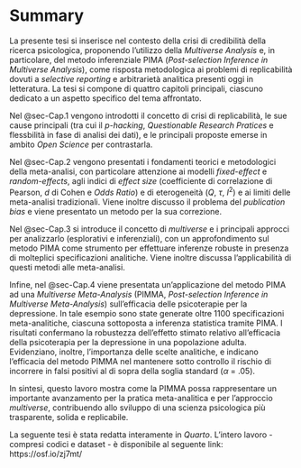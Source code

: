 # Summary {.unnumbered}

La presente tesi si inserisce nel contesto della crisi di credibilità della ricerca psicologica, proponendo l’utilizzo della *Multiverse Analysis* e, in particolare, del metodo inferenziale PIMA (*Post-selection Inference in Multiverse Analysis*), come risposta metodologica ai problemi di replicabilità dovuti a *selective reporting* e arbitrarietà analitica presenti oggi in letteratura. La tesi si compone di quattro capitoli principali, ciascuno dedicato a un aspetto specifico del tema affrontato.

Nel @sec-Cap.1 vengono introdotti il concetto di crisi di replicabilità, le sue cause principali (tra cui il *p-hacking*, *Questionable Research Pratices* e flessbilità in fase di analisi dei dati), e le principali proposte emerse in ambito *Open Science* per contrastarla.

Nel @sec-Cap.2 vengono presentati i fondamenti teorici e metodologici della meta-analisi, con particolare attenzione ai modelli *fixed-effect* e *random-effects*, agli indici di *effect size* (coefficiente di correlazione di Pearson, *d* di Cohen e *Odds Ratio*) e di eterogeneità (*Q*, $\tau$, $I^2$) e ai limiti delle meta-analisi tradizionali. Viene inoltre discusso il problema del *publication bias* e viene presentato un metodo per la sua correzione.

Nel @sec-Cap.3 si introduce il concetto di *multiverse* e i principali approcci per analizzarlo (esplorativi e inferenziali), con un approfondimento sul metodo PIMA come strumento per effettuare inferenze robuste in presenza di molteplici specificazioni analitiche. Viene inoltre discussa l’applicabilità di questi metodi alle meta-analisi.

Infine, nel @sec-Cap.4 viene presentata un'applicazione del metodo PIMA ad una *Multiverse Meta-Analysis* (PIMMA, *Post-selection Inference in Multiverse Meta-Analysis*) sull’efficacia delle psicoterapie per la depressione. In tale esempio sono state generate oltre 1100 specificazioni meta-analitiche, ciascuna sottoposta a inferenza statistica tramite PIMA. I risultati confermano la robustezza dell’effetto stimato relativo all'efficacia della psicoterapia per la depressione in una popolazione adulta. Evidenziano, inoltre, l’importanza delle scelte analitiche, e indicano l’efficacia del metodo PIMMA nel mantenere sotto controllo il rischio di incorrere in falsi positivi al di sopra della soglia standard ($\alpha$ = .05).

In sintesi, questo lavoro mostra come la PIMMA possa rappresentare un importante avanzamento per la pratica meta-analitica e per l'approccio *multiverse*, contribuendo allo sviluppo di una scienza psicologica più trasparente, solida e replicabile.

\vspace{1cm}

La seguente tesi è stata redatta interamente in *Quarto*. L'intero lavoro - compresi codici e dataset - è disponibile al seguente link: https://osf.io/zj7mt/
